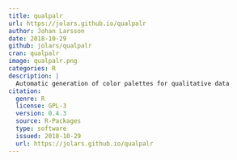 ```yaml
---
title: qualpalr
url: https://jolars.github.io/qualpalr
author: Johan Larsson
date: 2018-10-29
github: jolars/qualpalr
cran: qualpalr
image: qualpalr.png
categories: R
description: |
  Automatic generation of color palettes for qualitative data
citation:
  genre: R
  license: GPL-3
  version: 0.4.3
  source: R-Packages
  type: software
  issued: 2018-10-29
  url: https://jolars.github.io/qualpalr
---
```


